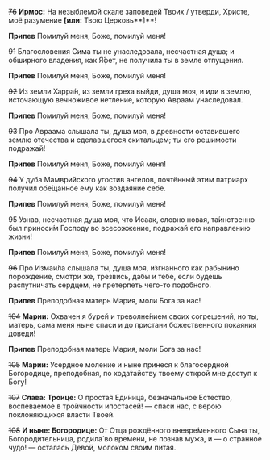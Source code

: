 ~~76~~ **Ирмос:** На незыблемой скале заповедей Твоих / утверди, Христе, моё разумение **[или:** Твою Церковь**]**!

**Припев** Помилуй меня, Боже, помилуй меня!

~~91~~ Благословения Сима ты не унаследовала, несчастная душа; и обширного владения, как Я́фет, не получила ты в земле отпущения.

**Припев** Помилуй меня, Боже, помилуй меня!

~~92~~ Из земли Харра́н, из земли греха выйди, душа моя, и иди в землю, источающую вечноживое нетление, которую Авраам унаследовал.

**Припев** Помилуй меня, Боже, помилуй меня!

~~93~~ Про Авраама слышала ты, душа моя, в древности оставившего землю отечества и сделавшегося скитальцем; ты его решимости подражай!

**Припев** Помилуй меня, Боже, помилуй меня!

~~94~~ У дуба Мамврийского угостив ангелов, почтённый этим патриарх получил обе́щанное ему как воздаяние себе.

**Припев** Помилуй меня, Боже, помилуй меня!

~~95~~ Узнав, несчастная душа моя, что Исаак, словно новая, та́инственно был приноси́м Господу во всесожжение, подражай его направлению жизни!

**Припев** Помилуй меня, Боже, помилуй меня!

~~96~~ Про Измаи́ла слышала ты, душа моя, и́згнанного как рабынино порождение, смотри же, трезвись, дабы и тебе, если будешь распутничать сердцем, не претерпеть чего-то подобного.

**Припев** Преподобная матерь Мария, моли Бога за нас!

~~104~~ **Марии:** Охвачен я бурей и треволне́нием своих согрешений, но ты, матерь, сама меня ныне спаси и до пристани божественного покаяния доведи!

**Припев** Преподобная матерь Мария, моли Бога за нас!

~~105~~ **Марии:** Усердное моление и ныне принеся к благосердной Богородице, преподобная, по хода́тайству твоему открой мне доступ к Богу!

~~107~~ **Слава: Троице:** О проста́я Еди́ница, безначальное Естество, воспеваемое в тро́ичности ипостасей! — спаси нас, с верою поклоняющихся власти Твоей.

~~108~~ **И ныне: Богородице:** От Отца рождённого вневре́менного Сына ты, Богородительница, родила́ во времени, не познав мужа, и — о странное чудо! — осталась Девой, молоком своим питая.
